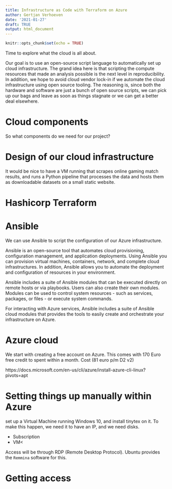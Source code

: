 ```yaml
---
title: Infrastructure as Code with Terraform on Azure
author: Gertjan Verhoeven
date: '2021-01-27'
draft: TRUE
output: html_document
---
```


```r
knitr::opts_chunk$set(echo = TRUE)
```

Time to explore what the cloud is all about.

Our goal is to use an open-source script language to automatically set up cloud infrastructure.
The grand idea here is that scripting the compute resources that made an analysis possible is the next level in reproducibility.
In addition, we hope to avoid cloud vendor lock-in if we automate the cloud infrastructure using open source tooling.
The reasoning is, since both the hardware and software are just a bunch of open source scripts, we can pick up our bags and leave as soon as things stagnate or we can get a better deal elsewhere.

# Cloud components

So what components do we need for our project?

# Design of our cloud infrastructure

It would be nice to have a VM running that scrapes online gaming match results, and runs a Python pipeline that processes the data and hosts them as downloadable datasets on a small static website.

# Hashicorp Terraform

# Ansible

We can use Ansible to script the configuration of our Azure infrastructure.

Ansible is an open-source tool that automates cloud provisioning, configuration management, and application deployments. Using Ansible you can provision virtual machines, containers, network, and complete cloud infrastructures. In addition, Ansible allows you to automate the deployment and configuration of resources in your environment.

Ansible includes a suite of Ansible modules that can be executed directly on remote hosts or via playbooks. Users can also create their own modules. Modules can be used to control system resources - such as services, packages, or files - or execute system commands.

For interacting with Azure services, Ansible includes a suite of Ansible cloud modules that provides the tools to easily create and orchestrate your infrastructure on Azure.


# Azure cloud

We start with creating a free account on Azure. This comes with 170 Euro free credit to spent within a month.
Cost (81 euro p/m D2 v2)

https://docs.microsoft.com/en-us/cli/azure/install-azure-cli-linux?pivots=apt

# Setting things up manually within Azure

set up a Virtual Machine running Windows 10, and install tinytex on it.
To make this happen, we need it to have an IP, and we need disks.

* Subscription
* VM<

Access will be through RDP (Remote Desktop Protocol). Ubuntu provides the `Remmina` software for this.

# Getting access


  

